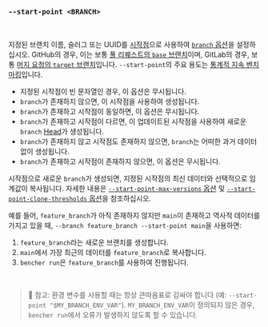 ### `--start-point <BRANCH>`

<br />

지정된 브랜치 이름, 슬러그 또는 UUID를 [시작점][start point]으로 사용하여 [`branch` 옵션][branch option]을 설정하십시오. GitHub의 경우, 이는 보통 [풀 리퀘스트의 `base` 브랜치][github base]이며, GitLab의 경우, 보통 [머지 요청의 `target` 브랜치][gitlab target]입니다. `--start-point`의 주요 용도는 [통계적 지속 벤치마킹](/ko/docs/how-to/track-benchmarks/#statistical-continuous-benchmarking)입니다.

- 지정된 시작점이 빈 문자열인 경우, 이 옵션은 무시됩니다.
- `branch`가 존재하지 않으면, 이 시작점을 사용하여 생성됩니다.
- `branch`가 존재하고 시작점이 동일하면, 이 옵션은 무시됩니다.
- `branch`가 존재하고 시작점이 다르면,
  이 업데이트된 시작점을 사용하여 새로운 `branch` [Head][head]가 생성됩니다.
- `branch`가 존재하지 않고 시작점도 존재하지 않으면,
  `branch`는 어떠한 과거 데이터 없이 생성됩니다.
- `branch`가 존재하고 시작점이 존재하지 않으면,
  이 옵션은 무시됩니다.

시작점으로 새로운 `branch`가 생성되면,
지정된 시작점의 최신 데이터와 선택적으로 임계값이 복사됩니다.
자세한 내용은 [`--start-point-max-versions` 옵션][start point max version option] 및 [`--start-point-clone-thresholds` 옵션][start point clone thresholds option]을 참조하십시오.

예를 들어, `feature_branch`가 아직 존재하지 않지만 `main`이 존재하고 역사적 데이터를 가지고 있을 때,
`--branch feature_branch --start-point main`을 사용하면:
1. `feature_branch`라는 새로운 브랜치를 생성합니다.
2. `main`에서 가장 최근의 데이터를 `feature_branch`로 복사합니다.
3. `bencher run`은 `feature_branch`를 사용하여 진행됩니다.
<br />

> 🐰 참고: 환경 변수를 사용할 때는 항상 큰따옴표로 감싸야 합니다 (예: `--start-point "$MY_BRANCH_ENV_VAR"`). `MY_BRANCH_ENV_VAR`이 정의되지 않은 경우, `bencher run`에서 오류가 발생하지 않도록 할 수 있습니다.

[github base]: https://docs.github.com/en/pull-requests/collaborating-with-pull-requests/proposing-changes-to-your-work-with-pull-requests/about-branches#working-with-branches
[gitlab target]: https://docs.gitlab.com/ee/user/project/merge_requests/creating_merge_requests.html#from-the-merge-request-list

[start point]: /ko/docs/explanation/benchmarking/#start-point
[head]: /ko/docs/explanation/benchmarking/#head

[branch option]: #--branch-branch
[start point max version option]: #--start-point-max-versions-count
[start point clone thresholds option]: #--start-point-clone-thresholds
